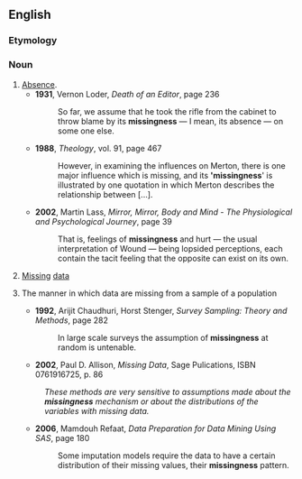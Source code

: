 ==English==

===Etymology===
{{suffix|missing|ness|lang=en}}

===Noun===
{{en-noun|-}}
# [[absence|Absence]].
#* '''1931''', Vernon Loder, ''Death of an Editor'', page 236
#*: So far, we assume that he took the rifle from the cabinet to throw blame by its '''missingness''' — I mean, its absence — on some one else.
#* '''1988''', ''Theology'', vol. 91, page 467
#*: However, in examining the influences on Merton, there is one major influence which is missing, and its ''''missingness'''' is illustrated by one quotation in which Merton describes the relationship between [...].
#* '''2002''', Martin Lass, ''Mirror, Mirror, Body and Mind - The Physiological and Psychological Journey'', page 39
#*: That is, feelings of '''missingness''' and hurt — the usual interpretation of Wound — being lopsided perceptions, each contain the tacit feeling that the opposite can exist on its own.
# [[missing|Missing]] [[data]]
# {{lb|en|statistics}} The manner in which data are missing from a sample of a population
#* '''1992''', Arijit Chaudhuri, Horst Stenger, ''Survey Sampling: Theory and Methods'', page 282
#*: In large scale surveys the assumption of '''missingness''' at random is untenable.
#* '''2002''', Paul D. Allison, ''Missing Data'', Sage Pulications, ISBN 0761916725, p. 86
#: ''These methods are very sensitive to assumptions made about the '''missingness''' mechanism or about the distributions of the variables with missing data.''
#* '''2006''', Mamdouh Refaat, ''Data Preparation for Data Mining Using SAS'', page 180
#*: Some imputation models require the data to have a certain distribution of their missing values, their '''missingness''' pattern.